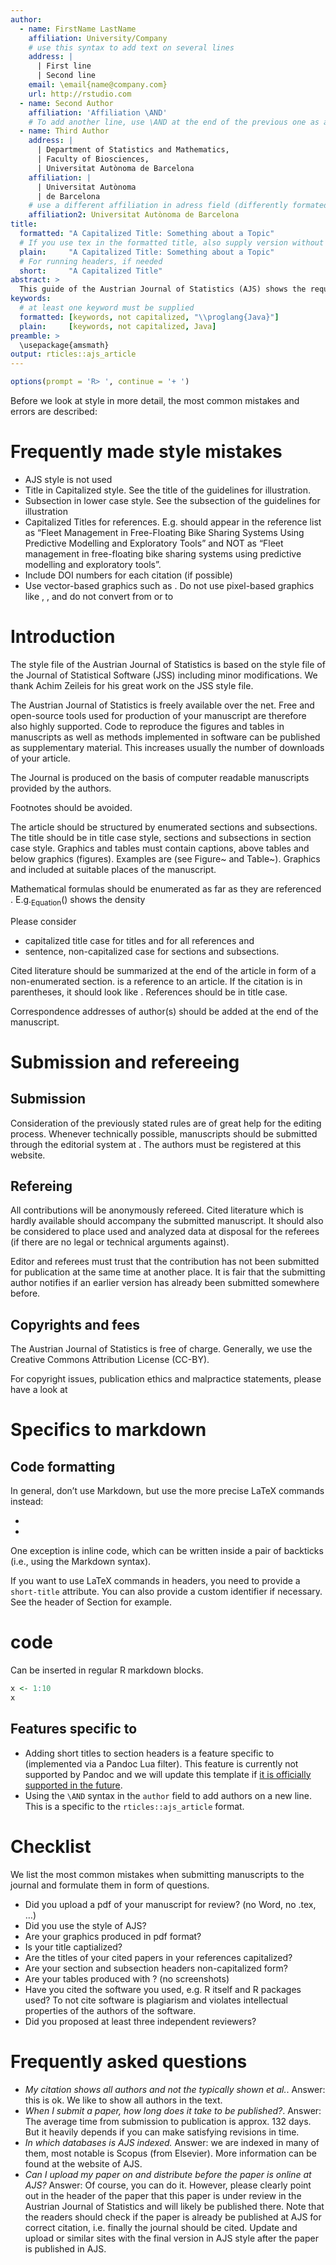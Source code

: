 ```yaml
---
author:
  - name: FirstName LastName
    affiliation: University/Company
    # use this syntax to add text on several lines
    address: |
      | First line
      | Second line
    email: \email{name@company.com}
    url: http://rstudio.com
  - name: Second Author
    affiliation: 'Affiliation \AND'
    # To add another line, use \AND at the end of the previous one as above
  - name: Third Author
    address: |
      | Department of Statistics and Mathematics,
      | Faculty of Biosciences,
      | Universitat Autònoma de Barcelona
    affiliation: |
      | Universitat Autònoma 
      | de Barcelona
    # use a different affiliation in adress field (differently formated here)
    affiliation2: Universitat Autònoma de Barcelona
title:
  formatted: "A Capitalized Title: Something about a Topic"
  # If you use tex in the formatted title, also supply version without
  plain:     "A Capitalized Title: Something about a Topic"
  # For running headers, if needed
  short:     "A Capitalized Title"
abstract: >
  This guide of the Austrian Journal of Statistics (AJS) shows the required style of manuscripts submitted to the Austrian Journal of Statistics. We strongly recommend to follow the given instructions exactly already when writing the paper. When submitting papers to AJS, it is essential to follow these guidelines. Manuscripts submitted without consideration of the AJS style guide will most likely not be forwarded for review, but rejected with the possibility of resubmission.
keywords:
  # at least one keyword must be supplied
  formatted: [keywords, not capitalized, "\\proglang{Java}"]
  plain:     [keywords, not capitalized, Java]
preamble: >
  \usepackage{amsmath}
output: rticles::ajs_article
---
```


```r
options(prompt = 'R> ', continue = '+ ')
```


Before we look at style in more detail, the most common mistakes and errors are described:

# Frequently made style mistakes


- AJS style is not used
- Title in Capitalized style. See the title of the guidelines for illustration.
- Subsection in lower case style. See the subsection of the guidelines for illustration
- Capitalized Titles for references. E.g. \cite{fleet20} should appear in the reference list as "Fleet Management in Free-Floating Bike Sharing Systems Using
  Predictive Modelling and Exploratory Tools" and NOT as "Fleet management in free-floating bike sharing systems using
  predictive modelling and exploratory tools".
- Include DOI numbers for each citation (if possible)
- Use vector-based graphics such as \texttt{pdf}. Do not use pixel-based graphics like \texttt{png}, \texttt{jpeg}, and do not convert from \texttt{png} or \texttt{jpeg} to \texttt{pdf}


# Introduction

The style file of the Austrian Journal of Statistics is based on the style file of the Journal of Statistical Software (JSS) including minor modifications. We thank Achim Zeileis for his great work on the JSS style file.

The Austrian Journal of Statistics is freely available over the net. Free and open-source tools used for production of your manuscript are therefore also highly supported. Code to reproduce the figures and tables in manuscripts as well as methods implemented in software can be published as supplementary material. This increases usually the number of downloads of your article.


\section{Writing your manuscript}

The Journal is produced on the basis of computer readable manuscripts provided by the authors. 

Footnotes should be avoided.

The article should be structured by enumerated sections and
subsections. The title should be in title case style, sections and subsections in section case style. Graphics and tables must contain captions, above
tables and below graphics (figures). Examples are (see Figure~\ref{Fig3.4} and Table~\ref{Tab3.4}).
Graphics \textbf{should be produced in \textbf{pdf} format} and included 
 at suitable places of the manuscript. 

\begin{figure}[hbt]
\begin{center}
\includegraphics{ajs-download20180210.pdf}
\caption{\label{Fig3.4}Download statistics of articles per month at the Austrian Journal of Statistics.} 
\end{center}
\end{figure}

\begin{table}[hbt]
\caption{\label{Tab3.4}80 measured values of access time.}
\vspace*{-5mm}
\small
\hspace{1.5cm}
\begin{center}
\begin{tabular}{|llllllll|}
\toprule
70.0 & 68.6 & 67.9 & 66.3 & 71.0 & 64.2 & 69.6 & 71.0\\
... & ... & ... & ... & ... & ... & ... & ...\\
%69.7 & 69.0 & 73.4 & 69.0 & 70.1 & 69.8 & 69.0 & 73.0\\
%70.0 & 69.1 & 69.5-& 67.9 & 72.8 & 72.1 & 69.5+& 70.1\\
%70.2 & 69.1 & 68.9 & 68.3 & 74.9 & 68.4 & 69.1 & 66.6\\
%71.1 & 69.2 & 71.2 & 68.9 & 70.9 & 70.6 & 69.9 & 69.9\\
%69.4 & 69.5+& 68.5+& 70.9 & 71.6 & 68.9 & 72.0 & 70.3\\
%68.6 & 68.5-& 67.8 & 72.2 & 68.7 & 70.6 & 66.9 & 69.3\\
%71.4 & 68.7 & 74.2 & 68.8 & 71.4 & 71.8 & 67.5-& 70.4\\
%71.4 & 67.4 & 69.5-& 72.4 & 70.4 & 69.3 & 68.2 & 67.0\\
71.7 & 70.5+& 72.5-& 68.2 & 67.6 & 68.6 & 70.5-& 65.8\\
\bottomrule
\end{tabular}
\end{center}
\end{table}

Mathematical formulas should be enumerated as far as they are
referenced \textbf{only}. E.g.~Equation~(\ref{form3.1}) shows the density 
\begin{equation}\label{form3.1}
f(x) =
\frac1{\sqrt{2\pi}\sigma}e^{-\frac{(x-\mu)^2}{2\sigma^2}}\,.
\end{equation}

Please consider 

- capitalized title case for titles and for all references and 
- sentence, non-capitalized case for sections and subsections.



Cited literature should be summarized at the end of the article in
form of a non-enumerated section. \cite{leisch02} is a reference
to an article. If the citation is in parentheses, it
should look like \citep{leisch02}.
References should be in title case.

Correspondence addresses of author(s) should be added at the end
of the manuscript. 


# Submission and refereeing


## Submission

Consideration of the previously stated rules are of great help for
the editing process. Whenever technically possible, manuscripts
should be submitted through the editorial system at \href{www.ajs.or.at}{www.ajs.or.at}. The authors must be registered at this website.

## Refereing

All contributions will be anonymously refereed. Cited literature which is
hardly available should accompany the submitted manuscript. It
should also be considered to place used and analyzed data at
disposal for the referees (if there are no legal or technical
arguments against).

Editor and referees must trust that the contribution has not been
submitted for publication at the same time at another place. It is
fair that the submitting author notifies if an earlier version has
already been submitted somewhere before.

## Copyrights and fees

The Austrian Journal of Statistics is free of
charge. Generally, we use the Creative Commons Attribution License (CC-BY).

For copyright issues, publication ethics and malpractice statements, please have a look at 
\href{www.ajs.or.at}{www.ajs.or.at}





# Specifics to markdown

## Code formatting

In general, don't use Markdown, but use the more precise LaTeX commands instead:

* \proglang{Java}
* \pkg{plyr}

One exception is inline code, which can be written inside a pair of backticks (i.e., using the Markdown syntax).

If you want to use LaTeX commands in headers, you need to provide a `short-title` attribute. You can also provide a custom identifier if necessary. See the header of Section \ref{r-code} for example.

# \proglang{R} code {short-title="R code" #r-code}

Can be inserted in regular R markdown blocks.

```r
x <- 1:10
x
```

## Features specific to \pkg{rticles} {short-title="Features specific to rticles"}

* Adding short titles to section headers is a feature specific to \pkg{rticles} (implemented via a Pandoc Lua filter). This feature is currently not supported by Pandoc and we will update this template if [it is officially supported in the future](https://github.com/jgm/pandoc/issues/4409).
* Using the `\AND` syntax in the `author` field to add authors on a new line. This is a specific to the `rticles::ajs_article` format.


# Checklist

We list the most common mistakes when submitting manuscripts to the journal and formulate them in form of questions.

- Did you upload a pdf of your manuscript for review? (no Word, no .tex, ...)
- Did you use the style of AJS?  
- Are your graphics produced in pdf format? 
- Is your title captialized?
- Are the titles of your cited papers in your references capitalized?
- Are your section and subsection headers non-capitalized form?
- Are your tables produced with \LaTeX ? (no screenshots)
- Have you cited the software you used, e.g. R itself and R packages used? To not cite software is plagiarism and violates intellectual properties of the authors of the software.
- Did you proposed at least three independent reviewers?


# Frequently asked questions


- *My citation shows all authors and not the typically shown et al.*. Answer: this is ok. We like to show all authors in the text.
- *When I submit a paper, how long does it take to be published?*.  Answer: The average time from submission to publication is approx. 132 days. But it heavily depends if you can make satisfying revisions in time. 
- *In which databases is AJS indexed.* Answer: we are indexed in many of them, most notable is Scopus (from Elsevier). More information can be found at the website of AJS. 
- *Can I upload my paper on \href{https://arxiv.org/}{https://arxiv.org/} and distribute before the paper is online at AJS?*  Answer: Of course, you can do it. However, please clearly point out in the header of the paper that this paper is under review in the Austrian Journal of Statistics and will likely be published there. Note that the readers should check if the paper is already be published at AJS for correct citation, i.e. finally the journal should be cited. Update and upload  \href{https://arxiv.org/}{https://arxiv.org/} or similar sites with the final version in AJS style after the paper is published  in AJS. 



